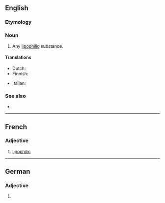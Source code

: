 ==English==

===Etymology===
{{confix|lipo|phile|lang=en}}

===Noun===
{{en-noun}}

# {{lb|en|chemistry}} Any [[lipophilic]] substance.

====Translations====
{{trans-top|lipophilic substance}}
* Dutch: {{t+|nl|lipofiel}}
* Finnish: {{t|fi|lipofiili}}
{{trans-mid}}
* Italian: {{t|it|lipofila|f}}
{{trans-bottom}}

===See also===
* {{l|en|hydrophile}}

----

==French==

===Adjective===
{{fr-adj|mf}}

# [[lipophilic]]

----

==German==

===Adjective===
{{head|de|adjective form}}

# {{inflected form of|lipophil|lang=de}}
{{rfc-auto}}